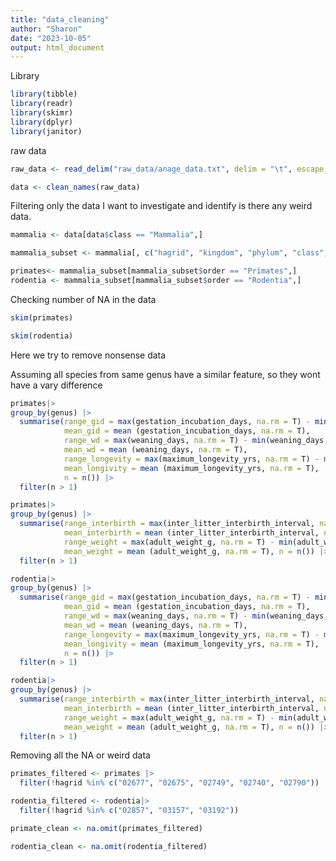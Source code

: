 ```yaml
---
title: "data_cleaning"
author: "Sharon"
date: "2023-10-05"
output: html_document
---
```


Library
```r
library(tibble)
library(readr)
library(skimr)
library(dplyr)
library(janitor)
```

raw data
```r
raw_data <- read_delim("raw_data/anage_data.txt", delim = "\t", escape_double = FALSE, trim_ws = TRUE)

data <- clean_names(raw_data)
```


Filtering only the data I want to investigate and identify is there any weird data.
```r
mammalia <- data[data$class == "Mammalia",]

mammalia_subset <- mammalia[, c("hagrid", "kingdom", "phylum", "class", "order", "family", "genus", "species", "common_name", "gestation_incubation_days", "weaning_days", "adult_weight_g", "inter_litter_interbirth_interval", "maximum_longevity_yrs" )]

primates<- mammalia_subset[mammalia_subset$order == "Primates",]
rodentia <- mammalia_subset[mammalia_subset$order == "Rodentia",]
```

Checking number of NA in the data

```r
skim(primates)
```

```r
skim(rodentia)
```

Here we try to remove nonsense data 

Assuming all species from same genus have a similar feature, so they wont have a vary difference
```r
primates|>
group_by(genus) |>
  summarise(range_gid = max(gestation_incubation_days, na.rm = T) - min(gestation_incubation_days, na.rm = T), 
            mean_gid = mean (gestation_incubation_days, na.rm = T),
            range_wd = max(weaning_days, na.rm = T) - min(weaning_days, na.rm = T), 
            mean_wd = mean (weaning_days, na.rm = T),
            range_longevity = max(maximum_longevity_yrs, na.rm = T) - min(maximum_longevity_yrs, na.rm = T), 
            mean_longivity = mean (maximum_longevity_yrs, na.rm = T), 
            n = n()) |>
  filter(n > 1)
```

```r
primates|>
group_by(genus) |>
  summarise(range_interbirth = max(inter_litter_interbirth_interval, na.rm = T) - min(inter_litter_interbirth_interval, na.rm = T), 
            mean_interbirth = mean (inter_litter_interbirth_interval, na.rm = T),
            range_weight = max(adult_weight_g, na.rm = T) - min(adult_weight_g, na.rm = T), 
            mean_weight = mean (adult_weight_g, na.rm = T), n = n()) |>
  filter(n > 1)
```

```r
rodentia|>
group_by(genus) |>
  summarise(range_gid = max(gestation_incubation_days, na.rm = T) - min(gestation_incubation_days, na.rm = T), 
            mean_gid = mean (gestation_incubation_days, na.rm = T),
            range_wd = max(weaning_days, na.rm = T) - min(weaning_days, na.rm = T), 
            mean_wd = mean (weaning_days, na.rm = T),
            range_longevity = max(maximum_longevity_yrs, na.rm = T) - min(maximum_longevity_yrs, na.rm = T), 
            mean_longivity = mean (maximum_longevity_yrs, na.rm = T), 
            n = n()) |>
  filter(n > 1)
```

```r
rodentia|>
group_by(genus) |>
  summarise(range_interbirth = max(inter_litter_interbirth_interval, na.rm = T) - min(inter_litter_interbirth_interval, na.rm = T), 
            mean_interbirth = mean (inter_litter_interbirth_interval, na.rm = T),
            range_weight = max(adult_weight_g, na.rm = T) - min(adult_weight_g, na.rm = T), 
            mean_weight = mean (adult_weight_g, na.rm = T), n = n()) |>
  filter(n > 1)
```

Removing all the NA or weird data
```r
primates_filtered <- primates |> 
  filter(!hagrid %in% c("02677", "02675", "02749", "02740", "02790"))

rodentia_filtered <- rodentia|> 
  filter(!hagrid %in% c("02857", "03157", "03192"))

primate_clean <- na.omit(primates_filtered)

rodentia_clean <- na.omit(rodentia_filtered)
```





